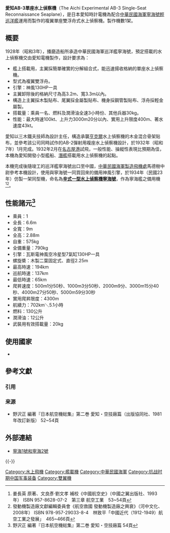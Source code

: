{{Infobox Aircraft
|name = AB-3水上偵察機
|image = Image:Aichi AB-3 Single-Seat Reconnaissance Seaplane 1932a.jpg
|caption      = 愛知AB-3單座水上偵察機
|type = 雙翼水上偵察機
|manufacturer = 愛知時計電機
|designer     = 三木鐵夫
|first flight = 1932年2月
|開始服役       = 1932年8月
|retired      = 1937年9月
|primary user = 中華民國海軍
|number built = 1架
}}
'''愛知AB-3單座水上偵察機'''（The Aichi Experimental AB-3 Single-Seat Reconnaissance Seaplane），是日本愛知時計電機為配合[[中華民國海軍|中華民國海軍]][[寧海級輕巡洋艦|寧海號輕巡洋艦]]運用而製作的複翼單座雙浮舟式水上偵察機。製作機數1架。

== 概要 ==
1928年（昭和3年），播磨造船所承造中華民國海軍巡洋艦寧海號，預定搭載的水上偵察機交由愛知電機製作，設計要求為：

*艦上搭載用，主翼採簡單確實的分解組合式，能迅速揚收格納的單座水上偵察機。
*型式為複翼雙浮舟。
*引擎：神風130HP一具
*主翼卸除後的格納尺寸為高3.2m、寬3.3m以內。
*構造上主翼採木製貼布、尾翼採金屬製貼布、機身採鋼管製貼布、浮舟採輕金屬製。
*搭載量：乘員一名、燃料及潤滑油全速3小時份、其他兵器30kg。
*性能：最大時速100kt、上升力3000m20分以內、實用上升限度400m、著水速度43kt。

愛知以三木鐵夫技師為設計主任，構造承襲[[亨克爾|亨克爾]]水上偵察機的木金混合骨架貼布，並參考該公司同時試作的AB-2彈射用複座水上偵察機設計，於1932年（昭和7年）1月完成。1932年2月在[[名古屋市|名古屋港]]試飛，一般性能、操縱性表現比預期為佳，本機為愛知開發小型艦船、[[潛艦|潛艦]]搭載用水上偵察機的起點。

本機完成後隨竣工的巡洋艦寧海號出口至中國，[[中華民國海軍製造飛機處|中華民國海軍製造飛機處]]馬德樹中尉參考本機設計，使用與寧海號一同買回來的備用神風引擎，於1934年（民國23年）仿製一架同型機，命名為'''[[辛式一型水上偵察機寧海號|辛式一型水上偵察機寧海號]]'''，作為寧海艦之備用機<ref>姜長英 原著、文良彥·劉文孝 補校《中國航空史》（中國之翼出版社、1993年） ISBN 957-8628-07-2　第三章  航空工業　53~54頁</ref><ref>發動機製造廠文獻編輯委員會《航空救國 發動機製造廠之興衰》（河中文化、2008年） ISBN 978-957-29033-8-4　林致平「中國近代（1912-1949）航空工業之發展」　465~466頁</ref>。

== 性能諸元<ref>野沢正 編著『日本航空機総集』第二巻 愛知・空技廠篇 54頁</ref> ==
* 乘員：1
* 全長：6.6m
* 全寬：9m
* 全高：2.88m
* 自重：575kg
* 全備重量：790kg
* 引擎：瓦斯電神風空冷星型7氣缸130HP一具
* 螺旋槳：木製二葉固定式、直徑2.25m
* 最高時速：194km
* 巡航時速：137km
* 最低時速：65km
* 爬昇速度：500m1分50秒、1000m3分50秒、2000m9分、3000m15分40秒、4000m27分50秒、5000m59分30秒
* 實用爬昇限度：4300m
* 航續力：702km＼5.1小時
* 燃料：130公升
* 潤滑油：12公升
* 武裝用有效搭載量：20kg

== 使用國家 ==
* {{ROC}}

== 參考文獻 ==
=== 引用 ===
{{Reflist}}

=== 来源 ===
{{refbegin}}
* 野沢正 編著『日本航空機総集』第二巻 愛知・空技廠篇（出版協同社、1981年改訂新版） 52~54頁
{{refend}}

== 外部連結 ==
* [http://cwlam2000.0catch.com/cafx10.htm 寧海1號和寧海2號]{{Wayback|url=http://cwlam2000.0catch.com/cafx10.htm |date=20140717115210 }}

{{-}}
{{抗戰時期中華民國軍用飛機}}

[[Category:水上飛機|Category:水上飛機]]
[[Category:艦載機|Category:艦載機]]
[[Category:中華民國海軍|Category:中華民國海軍]]
[[Category:抗战时期中国军事装备|Category:抗战时期中国军事装备]]
[[Category:雙翼機|Category:雙翼機]]